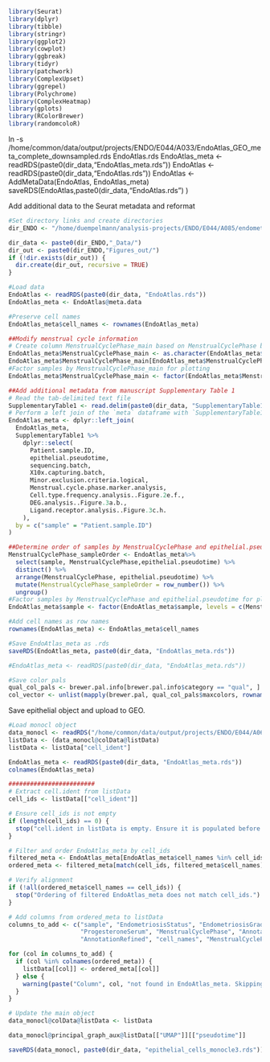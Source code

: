 

```r
library(Seurat)
library(dplyr)
library(tibble)
library(stringr)
library(ggplot2)
library(cowplot)
library(ggbreak) 
library(tidyr)
library(patchwork)
library(ComplexUpset)
library(ggrepel)
library(Polychrome)
library(ComplexHeatmap)
library(gplots)
library(RColorBrewer)
library(randomcoloR)

```

ln -s /home/common/data/output/projects/ENDO/E044/A033/EndoAtlas_GEO_meta_complete_downsampled.rds EndoAtlas.rds
EndoAtlas_meta <- readRDS(paste0(dir_data,"EndoAtlas_meta.rds"))
EndoAtlas <- readRDS(paste0(dir_data,"EndoAtlas.rds"))
EndoAtlas <- AddMetaData(EndoAtlas, EndoAtlas_meta)
saveRDS(EndoAtlas,paste0(dir_data,"EndoAtlas.rds") )

Add additional data to the Seurat metadata and reformat
```r
#Set directory links and create directories
dir_ENDO <- "/home/duempelmann/analysis-projects/ENDO/E044/A085/endometriosis_endometrium_scRNA_atlas/"

dir_data <- paste0(dir_ENDO,"_Data/")
dir_out <- paste0(dir_ENDO,"Figures_out/")
if (!dir.exists(dir_out)) {
  dir.create(dir_out, recursive = TRUE)
}

#Load data
EndoAtlas <- readRDS(paste0(dir_data, "EndoAtlas.rds"))
EndoAtlas_meta <- EndoAtlas@meta.data

#Preserve cell names
EndoAtlas_meta$cell_names <- rownames(EndoAtlas_meta)

##Modify menstrual cycle information
# Create column MenstrualCyclePhase_main based on MenstrualCyclePhase by merging the secretory sub-phases from 
EndoAtlas_meta$MenstrualCyclePhase_main <- as.character(EndoAtlas_meta$MenstrualCyclePhase)
EndoAtlas_meta$MenstrualCyclePhase_main[EndoAtlas_meta$MenstrualCyclePhase_main %in% c("secretory_early", "secretory_mid", "secretory_late")] <- "secretory"
#Factor samples by MenstrualCyclePhase_main for plotting
EndoAtlas_meta$MenstrualCyclePhase_main <- factor(EndoAtlas_meta$MenstrualCyclePhase_main, levels = c("proliferative","periovulatory","secretory"))

##Add additional metadata from manuscript Supplementary Table 1
# Read the tab-delimited text file
SupplementaryTable1 <- read.delim(paste0(dir_data, "SupplementaryTable1.txt"), header = TRUE, stringsAsFactors = FALSE)
# Perform a left join of the `meta` dataframe with `SupplementaryTable1`
EndoAtlas_meta <- dplyr::left_join(
  EndoAtlas_meta,
  SupplementaryTable1 %>% 
    dplyr::select(
      Patient.sample.ID,
      epithelial.pseudotime,
      sequencing.batch,
      X10x.capturing.batch,
      Minor.exclusion.criteria.logical,
      Menstrual.cycle.phase.marker.analysis,
      Cell.type.frequency.analysis..Figure.2e.f.,
      DEG.analysis..Figure.3a.b.,
      Ligand.receptor.analysis..Figure.3c.h.
    ),
  by = c("sample" = "Patient.sample.ID")
)

##Determine order of samples by MenstrualCyclePhase and epithelial.pseudotime
MenstrualCyclePhase_sampleOrder <- EndoAtlas_meta%>%
  select(sample, MenstrualCyclePhase,epithelial.pseudotime) %>%
  distinct() %>%
  arrange(MenstrualCyclePhase, epithelial.pseudotime) %>%
  mutate(MenstrualCyclePhase_sampleOrder = row_number()) %>%
  ungroup()
#Factor samples by MenstrualCyclePhase and epithelial.pseudotime for plotting
EndoAtlas_meta$sample <- factor(EndoAtlas_meta$sample, levels = c(MenstrualCyclePhase_sampleOrder$sample))

#Add cell names as row names
rownames(EndoAtlas_meta) <- EndoAtlas_meta$cell_names

#Save EndoAtlas_meta as .rds
saveRDS(EndoAtlas_meta, paste0(dir_data, "EndoAtlas_meta.rds"))

#EndoAtlas_meta <- readRDS(paste0(dir_data, "EndoAtlas_meta.rds"))

#Save color pals
qual_col_pals <- brewer.pal.info[brewer.pal.info$category == "qual", ]
col_vector <- unlist(mapply(brewer.pal, qual_col_pals$maxcolors, rownames(qual_col_pals)))
```

Save epithelial object and upload to GEO.
```r
#Load monocl object
data_monocl <- readRDS("/home/common/data/output/projects/ENDO/E044/A062/trajectory_day5-6-7_greenCircle/trajectory_timepoint0.rds")
listData <- (data_monocl@colData@listData)
listData <- listData["cell_ident"]

EndoAtlas_meta <- readRDS(paste0(dir_data, "EndoAtlas_meta.rds"))
colnames(EndoAtlas_meta)

########################
# Extract cell.ident from listData
cell_ids <- listData[["cell_ident"]]

# Ensure cell_ids is not empty
if (length(cell_ids) == 0) {
  stop("cell.ident in listData is empty. Ensure it is populated before proceeding.")
}

# Filter and order EndoAtlas_meta by cell_ids
filtered_meta <- EndoAtlas_meta[EndoAtlas_meta$cell_names %in% cell_ids, ]
ordered_meta <- filtered_meta[match(cell_ids, filtered_meta$cell_names), ]

# Verify alignment
if (!all(ordered_meta$cell_names == cell_ids)) {
  stop("Ordering of filtered EndoAtlas_meta does not match cell_ids.")
}

# Add columns from ordered_meta to listData
columns_to_add <- c("sample", "EndometriosisStatus", "EndometriosisGrade", "CycleDay", 
                    "ProgesteroneSerum", "MenstrualCyclePhase", "AnnotationMain", 
                    "AnnotationRefined", "cell_names", "MenstrualCyclePhase_main")

for (col in columns_to_add) {
  if (col %in% colnames(ordered_meta)) {
    listData[[col]] <- ordered_meta[[col]]
  } else {
    warning(paste("Column", col, "not found in EndoAtlas_meta. Skipping."))
  }
}

# Update the main object
data_monocl@colData@listData <- listData

data_monocl@principal_graph_aux@listData[["UMAP"]][["pseudotime"]]

saveRDS(data_monocl, paste0(dir_data, "epithelial_cells_monocle3.rds"))
```